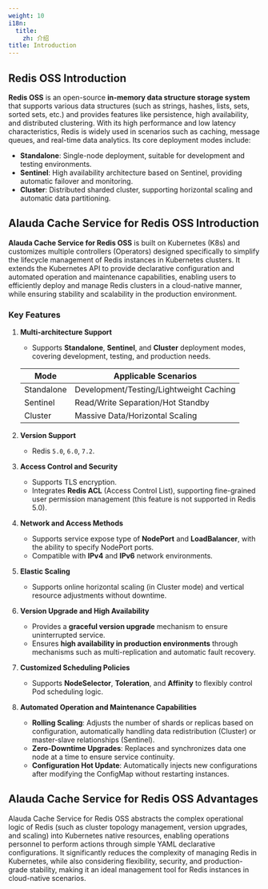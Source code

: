 ```yaml
---
weight: 10
i18n:
  title:
    zh: 介绍
title: Introduction
---
```


## Redis OSS Introduction

**Redis OSS** is an open-source **in-memory data structure storage system** that supports various data structures (such as strings, hashes, lists, sets, sorted sets, etc.) and provides features like persistence, high availability, and distributed clustering. With its high performance and low latency characteristics, Redis is widely used in scenarios such as caching, message queues, and real-time data analytics. Its core deployment modes include:

- **Standalone**: Single-node deployment, suitable for development and testing environments.
- **Sentinel**: High availability architecture based on Sentinel, providing automatic failover and monitoring.
- **Cluster**: Distributed sharded cluster, supporting horizontal scaling and automatic data partitioning.

## Alauda Cache Service for Redis OSS Introduction

**Alauda Cache Service for Redis OSS** is built on Kubernetes (K8s) and customizes multiple controllers (Operators) designed specifically to simplify the lifecycle management of Redis instances in Kubernetes clusters. It extends the Kubernetes API to provide declarative configuration and automated operation and maintenance capabilities, enabling users to efficiently deploy and manage Redis clusters in a cloud-native manner, while ensuring stability and scalability in the production environment.

### Key Features

1. **Multi-architecture Support**

   - Supports **Standalone**, **Sentinel**, and **Cluster** deployment modes, covering development, testing, and production needs.

   | Mode         | Applicable Scenarios       |
   | ------------ | -------------------------- |
   | Standalone   | Development/Testing/Lightweight Caching |
   | Sentinel     | Read/Write Separation/Hot Standby  |
   | Cluster      | Massive Data/Horizontal Scaling  |

2. **Version Support**
   - Redis `5.0`, `6.0`, `7.2`.

3. **Access Control and Security**
   - Supports TLS encryption.
   - Integrates **Redis ACL** (Access Control List), supporting fine-grained user permission management (this feature is not supported in Redis 5.0).

4. **Network and Access Methods**
   - Supports service expose type of **NodePort** and **LoadBalancer**, with the ability to specify NodePort ports.
   - Compatible with **IPv4** and **IPv6** network environments.

5. **Elastic Scaling**
   - Supports online horizontal scaling (in Cluster mode) and vertical resource adjustments without downtime.

6. **Version Upgrade and High Availability**
   - Provides a **graceful version upgrade** mechanism to ensure uninterrupted service.
   - Ensures **high availability in production environments** through mechanisms such as multi-replication and automatic fault recovery.

7. **Customized Scheduling Policies**
   - Supports **NodeSelector**, **Toleration**, and **Affinity** to flexibly control Pod scheduling logic.

8. **Automated Operation and Maintenance Capabilities**
   - **Rolling Scaling**: Adjusts the number of shards or replicas based on configuration, automatically handling data redistribution (Cluster) or master-slave relationships (Sentinel).
   - **Zero-Downtime Upgrades**: Replaces and synchronizes data one node at a time to ensure service continuity.
   - **Configuration Hot Update**: Automatically injects new configurations after modifying the ConfigMap without restarting instances.

## Alauda Cache Service for Redis OSS Advantages

Alauda Cache Service for Redis OSS abstracts the complex operational logic of Redis (such as cluster topology management, version upgrades, and scaling) into Kubernetes native resources, enabling operations personnel to perform actions through simple YAML declarative configurations. It significantly reduces the complexity of managing Redis in Kubernetes, while also considering flexibility, security, and production-grade stability, making it an ideal management tool for Redis instances in cloud-native scenarios.
